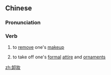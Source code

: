 {{also|卸妆}}
==Chinese==
{{zh-forms|s=卸妆|t2=卸粧}}

===Pronunciation===
{{zh-pron
|m=xièzhuāng
|c=se3 zong1
|mn=qz,xm,zz:sià-chong
|cat=v
}}

===Verb===
{{zh-verb}}

# to [[remove]] one's [[makeup]]
# {{lb|zh|archaic}} to take off one's [[formal]] [[attire]] and [[ornaments]]

[[zh:卸妝]]